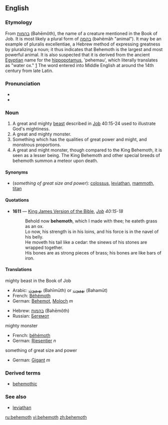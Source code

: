 {{was wotd|2006|July|3}}
==English==

{{wikipedia}}
===Etymology===
From {{Hebr.}} [[בהמות]] (Bəhēmôth), the name of a creature mentioned in the Book of Job. It is most likely a plural form of [[בהמה]] (bəhēmāh "animal"). It may be an example of pluralis excellentiae, a Hebrew method of expressing greatness by pluralizing a noun; it thus indicates that Behemoth is the largest and most powerful animal. It is also suspected that it is derived from the ancient [[Egyptian]] name for the [[hippopotamus]], 'pehemau', which literally translates as "water ox." [http://www.etymonline.com/index.php?term=behemoth]  The word entered into Middle English at around the 14th century from late Latin.

===Pronunciation===
*{{IPA|/bəˈhiːməθ/}}
*{{audio|en-us-behemoth.ogg|Audio (US)}}

===Noun===
{{en-noun}}

# A great and mighty [[beast]] described in [[Job]] 40:15-24 used to illustrate God's mightiness.
# A great and mighty monster.
# Something which has the qualities of great power and might, and monstrous proportions.
# A great and might monster, though compared to the King Behemoth, it is seen as a lesser being. The King Behemoth and other special breeds of behemoth summon a meteor upon death.

====Synonyms====
*(''something of great size and power''): [[colossus]], [[leviathan]], [[mammoth]], [[titan]]

====Quotations====
*'''1611''' — [[w:King James Version of the Bible|King James Version of the Bible]], ''[[s:Bible, King James, Job|Job]] 40:15-18''
*:Behold now '''behemoth''', which I made with thee; he eateth grass as an ox.<br/>Lo now, his strength is in his loins, and his force is in the navel of his belly.<br/>He moveth his tail like a cedar: the sinews of his stones are wrapped together.<br/>His bones are as strong pieces of brass; his bones are like bars of iron.

====Translations====
;mighty beast in the Book of Job
{{top}}
*Arabic: [[بهيموث]] (Bahīmūth) or [[بهموت]] (Bahamūt)
*French: [[Béhémoth]]
*German: [[Behemot]], [[Moloch]] ''m''
{{mid}}
*Hebrew: [[בהמות]] (Bəhēmôth)
*Russian: [[Бегемот]]
{{bottom}}

;mighty monster
{{top}}
*French: [[béhémoth]] {{m}}
*German: [[Riesentier]] ''n''
{{mid}}
{{bottom}}

;something of great size and power
{{top}}
*German: [[Gigant]] ''m''
{{mid}}
{{bottom}}

===Derived terms===
*[[behemothic]]

===See also===
*[[leviathan]]

[[ru:behemoth]]
[[vi:behemoth]]
[[zh:behemoth]]